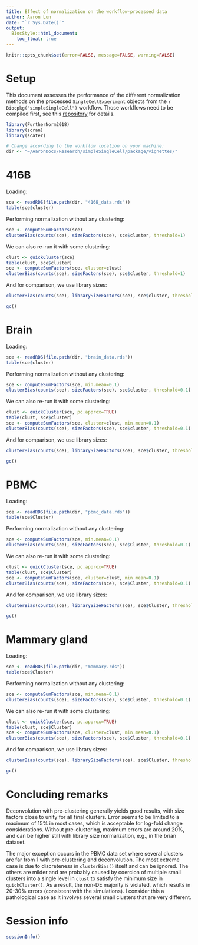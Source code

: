 ```yaml
---
title: Effect of normalization on the workflow-processed data 
author: Aaron Lun
date: "`r Sys.Date()`"
output:
  BiocStyle::html_document:
    toc_float: true
---    
```


```r
knitr::opts_chunk$set(error=FALSE, message=FALSE, warning=FALSE)
```

# Setup 

This document assesses the performance of the different normalization methods on the processed `SingleCellExperiment` objects from the `r Biocpkg("simpleSingleCell")` workflow.
Those workflows need to be compiled first, see this [repository](https://github.com/MarioniLab/simpleSingleCellResults) for details.

```r
library(FurtherNorm2018)
library(scran)
library(scater)

# Change according to the workflow location on your machine:
dir <- "~/AaronDocs/Research/simpleSingleCell/package/vignettes/"
```

# 416B

Loading:

```r
sce <- readRDS(file.path(dir, "416B_data.rds"))
table(sce$cluster)
```

Performing normalization without any clustering:

```r
sce <- computeSumFactors(sce)
clusterBias(counts(sce), sizeFactors(sce), sce$cluster, threshold=1)
```

We can also re-run it with some clustering:

```r
clust <- quickCluster(sce)
table(clust, sce$cluster)
sce <- computeSumFactors(sce, cluster=clust)
clusterBias(counts(sce), sizeFactors(sce), sce$cluster, threshold=1)
```

And for comparison, we use library sizes:

```r
clusterBias(counts(sce), librarySizeFactors(sce), sce$cluster, threshold=1)
```

```r
gc()
```

# Brain 

Loading:

```r
sce <- readRDS(file.path(dir, "brain_data.rds"))
table(sce$cluster)
```

Performing normalization without any clustering:

```r
sce <- computeSumFactors(sce, min.mean=0.1)
clusterBias(counts(sce), sizeFactors(sce), sce$cluster, threshold=0.1)
```

We can also re-run it with some clustering:

```r
clust <- quickCluster(sce, pc.approx=TRUE)
table(clust, sce$cluster)
sce <- computeSumFactors(sce, cluster=clust, min.mean=0.1)
clusterBias(counts(sce), sizeFactors(sce), sce$cluster, threshold=0.1)
```

And for comparison, we use library sizes:

```r
clusterBias(counts(sce), librarySizeFactors(sce), sce$cluster, threshold=0.1)
```

```r
gc()
```

# PBMC 

Loading:

```r
sce <- readRDS(file.path(dir, "pbmc_data.rds"))
table(sce$Cluster)
```

Performing normalization without any clustering:

```r
sce <- computeSumFactors(sce, min.mean=0.1)
clusterBias(counts(sce), sizeFactors(sce), sce$Cluster, threshold=0.1)
```

We can also re-run it with some clustering:

```r
clust <- quickCluster(sce, pc.approx=TRUE)
table(clust, sce$Cluster)
sce <- computeSumFactors(sce, cluster=clust, min.mean=0.1)
clusterBias(counts(sce), sizeFactors(sce), sce$Cluster, threshold=0.1)
```

And for comparison, we use library sizes:

```r
clusterBias(counts(sce), librarySizeFactors(sce), sce$Cluster, threshold=0.1)
```

```r
gc()
```

# Mammary gland 

Loading:

```r
sce <- readRDS(file.path(dir, "mammary.rds"))
table(sce$Cluster)
```

Performing normalization without any clustering:

```r
sce <- computeSumFactors(sce, min.mean=0.1)
clusterBias(counts(sce), sizeFactors(sce), sce$Cluster, threshold=0.1)
```

We can also re-run it with some clustering:

```r
clust <- quickCluster(sce, pc.approx=TRUE)
table(clust, sce$Cluster)
sce <- computeSumFactors(sce, cluster=clust, min.mean=0.1)
clusterBias(counts(sce), sizeFactors(sce), sce$Cluster, threshold=0.1)
```

And for comparison, we use library sizes:

```r
clusterBias(counts(sce), librarySizeFactors(sce), sce$Cluster, threshold=0.1)
```

```r
gc()
```

# Concluding remarks

Deconvolution with pre-clustering generally yields good results, with size factors close to unity for all final clusters.
Error seems to be limited to a maximum of 15% in most cases, which is acceptable for log-fold change considerations.
Without pre-clustering, maximum errors are around 20%, and can be higher still with library size normalization, e.g., in the brian dataset.

The major exception occurs in the PBMC data set where several clusters are far from 1 with pre-clustering and deconvolution.
The most extreme case is due to discreteness in `clusterBias()` itself and can be ignored.
The others are milder and are probably caused by coercion of multiple small clusters into a single level in `clust` to satisfy the minimum size in `quickCluster()`.
As a result, the non-DE majority is violated, which results in 20-30% errors (consistent with the simulations).
I consider this a pathological case as it involves several small clusters that are very different.

# Session info

```r
sessionInfo()
```

